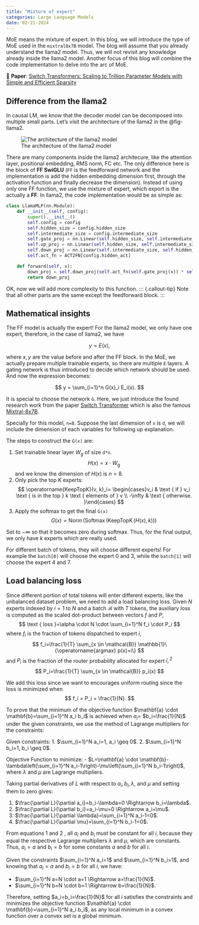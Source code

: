 ```yaml
---
title: "Mixture of expert"
categories: Large Language Models
date: 02-21-2024
---
```


::: {.callout-tip}
MoE means the mixture of expert. In this blog, we will introduce the type of MoE used in the `mixtral8x7B` model. The blog will assume that you already understand the llama2 model. Thus, we will not revisit any knowledge already inside the llama2 model. Another focus of this blog will combine the code implementation to delve into the arc of MoE.
:::

::: {.callout-tip}
📝 **Paper**: [Switch Transformers: Scaling to Trillion Parameter Models with Simple and Efficient Sparsity](https://arxiv.org/abs/2101.03961)
:::


## Difference from the llama2
In causal LM, we know that the decoder model can be decomposed into multiple small parts. Let's visit the architecture of the llama2 in the @fig-llama2.

![The architecture of the llama2 model](../../images/llama2.png){#fig-llama2}

There are many components inside the llama2 architecure, like the attention layer, positional embedding, RMS norm, FC etc. The only difference here is the block of **FF SwiGLU** (`FF` is the feedforward network and the implementation is add the hidden embedding dimension first, through the activation function and finally decrease the dimension). Instead of using only one FF function, we use the mixture of expert, which export is the actually a **FF**. In llama2, the code implementation would be as simple as:

```python
class LlamaMLP(nn.Module):
    def __init__(self, config):
        super().__init__()
        self.config = config
        self.hidden_size = config.hidden_size
        self.intermediate_size = config.intermediate_size
        self.gate_proj = nn.Linear(self.hidden_size, self.intermediate_size, bias=False)
        self.up_proj = nn.Linear(self.hidden_size, self.intermediate_size, bias=False)
        self.down_proj = nn.Linear(self.intermediate_size, self.hidden_size, bias=False)
        self.act_fn = ACT2FN[config.hidden_act]

    def forward(self, x):
        down_proj = self.down_proj(self.act_fn(self.gate_proj(x)) * self.up_proj(x))
        return down_proj
```

OK, now we will add more complexity to this function. 
::: {.callout-tip}
Note that all other parts are the same except the feedforward block.
:::


## Mathematical insights
The FF model is actually the expert! For the llama2 model, we only have one expert, therefore, in the case of llama2, we have

$$
y = E(x),
$$

where $x, y$ are the value before and after the FF block. In the MoE, we actually prepare multiple trainable experts, so there are multiple `E` layers. A gating network is thus introduced to decide which network should be used. And now the expression becomes:

$$
y = \sum_{i=1}^n G(x)_i E_i(x).
$$

It is special to choose the network `G`. Here, we just introduce the found research work from the paper [Switch Transformer](https://arxiv.org/abs/2101.03961) which is also the famous [Mixtral-8x7B](https://huggingface.co/mistralai/Mixtral-8x7B-Instruct-v0.1). 

Specially for this model, `n=8`. Suppose the last dimension of `x` is `d`, we will include the dimension of each variables for following up explanation.

The steps to construct the `G(x)` are:

1. Set trainable linear layer $W_g$ of size `d*n`. 
    $$
    H(x)= x \cdot W_{\mathrm{g}}
    $$
and we know the dimension of $H(x)$ is $n=8$.
2. Only pick the top K experts:
    $$
    \operatorname{KeepTopK}(v, k)_i= \begin{cases}v_i & \text { if } v_i \text { is in the top } k \text { elements of } v \\ -\infty & \text { otherwise. }\end{cases}
    $$
3. Apply the softmax to get the final `G(x)`
    $$
    G(x)=\operatorname{Norm}(\operatorname{Softmax}(\operatorname{KeepTopK}(H(x), k)))
    $$


::: {.callout-tip}
Set to $-\infty$ so that it becomes zero during softmax. Thus, for the final output, we only have $k$ experts which are really used.
:::

::: {.callout-tip}
For different batch of tokens, they will choose different experts! For example the `batch[0]` will choose the expert 0 and 3, while the `batch[1]` will choose the expert 4 and 7.
:::

## Load balancing loss
Since different portion of total tokens will enter different experts, like the unbalanced dataset problem, we need to add a load balancing loss. Given $N$ experts indexed by $i=1$ to $N$ and a batch $\mathcal{B}$ with $T$ tokens, the auxiliary loss is computed as the scaled dot-product between vectors $f$ and $P$,
$$
\text { loss }=\alpha \cdot N \cdot \sum_{i=1}^N f_i \cdot P_i
$$
where $f_i$ is the fraction of tokens dispatched to expert $i$,
$$
f_i=\frac{1}{T} \sum_{x \in \mathcal{B}} \mathbb{1}\{\operatorname{argmax} p(x)=i\}
$$
and $P_i$ is the fraction of the router probability allocated for expert $i,{ }^2$
$$
P_i=\frac{1}{T} \sum_{x \in \mathcal{B}} p_i(x)
$$

We add this loss since we want to encourages uniform routing since the loss is minimized when 
$$
f_i = P_i = \frac{1}{N}.
$$


::: {#thm-policy-gradient-theorem}
To prove that the minimum of the objective function $\mathbf{a} \cdot \mathbf{b}=\sum_{i=1}^N a_i b_i$ is achieved when $a_i=$ $b_i=\frac{1}{N}$ under the given constraints, we use the method of Lagrange multipliers for the constraints:

Given constraints:
1. $\sum_{i=1}^N a_i=1, a_i \geq 0$.
2. $\sum_{i=1}^N b_i=1, b_i \geq 0$.

Objective Function to minimize:
- $L=\mathbf{a} \cdot \mathbf{b}-\lambda\left(\sum_{i=1}^N a_i-1\right)-\mu\left(\sum_{i=1}^N b_i-1\right)$, where $\lambda$ and $\mu$ are Lagrange multipliers.

Taking partial derivatives of $L$ with respect to $a_i, b_i, \lambda$, and $\mu$ and setting them to zero gives:

1. $\frac{\partial L}{\partial a_i}=b_i-\lambda=0 \Rightarrow b_i=\lambda$.
2. $\frac{\partial L}{\partial b_i}=a_i-\mu=0 \Rightarrow a_i=\mu$.
3. $\frac{\partial L}{\partial \lambda}=\sum_{i=1}^N a_i-1=0$.
4. $\frac{\partial L}{\partial \mu}=\sum_{i=1}^N b_i-1=0$.

From equations 1 and 2 , all $a_i$ and $b_i$ must be constant for all $i$, because they equal the respective Lagrange multipliers $\lambda$ and $\mu$, which are constants. Thus, $a_i=a$ and $b_i=b$ for some constants $a$ and $b$ for all $i$.

Given the constraints $\sum_{i=1}^N a_i=1$ and $\sum_{i=1}^N b_i=1$, and knowing that $a_i=a$ and $b_i=b$ for all $i$, we have:

- $\sum_{i=1}^N a=N \cdot a=1 \Rightarrow a=\frac{1}{N}$.
- $\sum_{i=1}^N b=N \cdot b=1 \Rightarrow b=\frac{1}{N}$.

Therefore, setting $a_i=b_i=\frac{1}{N}$ for all $i$ satisfies the constraints and minimizes the objective function $\mathbf{a} \cdot \mathbf{b}=\sum_{i=1}^N a_i b_i$, as any local minimum in a convex function over a convex set is a global minimum.
:::